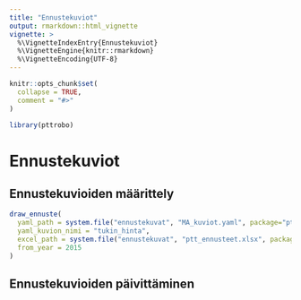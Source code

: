 ```yaml
---
title: "Ennustekuviot"
output: rmarkdown::html_vignette
vignette: >
  %\VignetteIndexEntry{Ennustekuviot}
  %\VignetteEngine{knitr::rmarkdown}
  %\VignetteEncoding{UTF-8}
---
```


```r
knitr::opts_chunk$set(
  collapse = TRUE,
  comment = "#>"
)
```

```r
library(pttrobo)
```

# Ennustekuviot

## Ennustekuvioiden määrittely

```r

draw_ennuste(
  yaml_path = system.file("ennustekuvat", "MA_kuviot.yaml", package="pttrobo"),
  yaml_kuvion_nimi = "tukin_hinta",
  excel_path = system.file("ennustekuvat", "ptt_ennusteet.xlsx", package = "pttrobo"),
  from_year = 2015
)


```

## Ennustekuvioiden päivittäminen

```r



```

